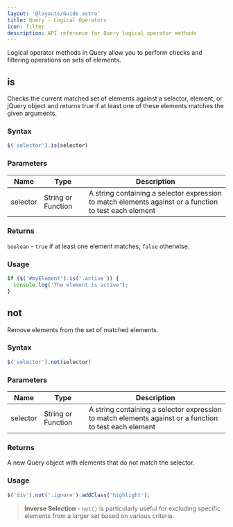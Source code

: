 ```yaml
---
layout: '@layouts/Guide.astro'
title: Query - Logical Operators
icon: filter
description: API reference for Query logical operator methods
---
```


Logical operator methods in Query allow you to perform checks and filtering operations on sets of elements.

## is

Checks the current matched set of elements against a selector, element, or jQuery object and returns true if at least one of these elements matches the given arguments.

### Syntax
```javascript
$('selector').is(selector)
```

### Parameters
| Name     | Type               | Description                      |
|----------|--------------------|----------------------------------|
| selector | String or Function | A string containing a selector expression to match elements against or a function to test each element |

### Returns
`boolean` - `true` if at least one element matches, `false` otherwise.

### Usage
```javascript
if ($('#myElement').is('.active')) {
  console.log('The element is active');
}
```

## not

Remove elements from the set of matched elements.

### Syntax
```javascript
$('selector').not(selector)
```

### Parameters
| Name     | Type               | Description                      |
|----------|--------------------|----------------------------------|
| selector | String or Function | A string containing a selector expression to match elements against or a function to test each element |

### Returns
A new Query object with elements that do not match the selector.

### Usage
```javascript
$('div').not('.ignore').addClass('highlight');
```

> **Inverse Selection** - `not()` is particularly useful for excluding specific elements from a larger set based on various criteria.

